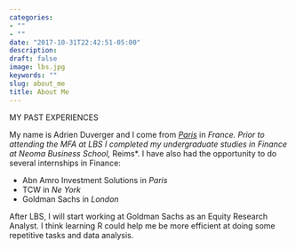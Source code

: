 ```yaml
---
categories:
- ""
- ""
date: "2017-10-31T22:42:51-05:00"
description: 
draft: false
image: lbs.jpg
keywords: ""
slug: about_me
title: About Me
---
```

MY PAST EXPERIENCES

My name is Adrien Duverger and I come from [*Paris*](https://www.paris.fr/) in *France. Prior to attending the MFA at LBS I completed my undergraduate studies in Finance at Neoma  Business School, *Reims*. I have also had the opportunity to do several internships in Finance:

* Abn Amro Investment Solutions in *Paris*
* TCW in *Ne York*
* Goldman Sachs in *London* 

After LBS, I will start working at Goldman Sachs as an Equity Research Analyst. I think learning R could help me be more efficient at doing some repetitive tasks and data analysis.


